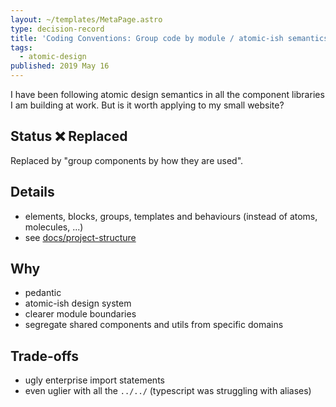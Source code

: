 ```yaml
---
layout: ~/templates/MetaPage.astro
type: decision-record
title: 'Coding Conventions: Group code by module / atomic-ish semantics'
tags:
  - atomic-design
published: 2019 May 16
---
```


<Abstract>

I have been following atomic design semantics in all the component libraries I am building at work. But is it worth applying to my small website?

</Abstract>

## Status :x: Replaced

Replaced by "group components by how they are used".

## Details

- elements, blocks, groups, templates and behaviours (instead of atoms, molecules, ...)
- see [docs/project-structure](/meta/docs/project-structure#atomic-ish-semantics-translated-to)

## Why

- pedantic
- atomic-ish design system
- clearer module boundaries
- segregate shared components and utils from specific domains

## Trade-offs

- ugly enterprise import statements
- even uglier with all the `../../` (typescript was struggling with aliases)
